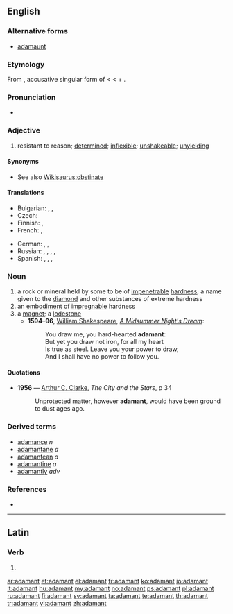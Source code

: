 ==English==
{{wikipedia}}

===Alternative forms===
* [[adamaunt]] {{qualifier|obsolete}}

===Etymology===
From {{etyl|la}} {{term|adamantem|||lang=la}}, accusative singular form of {{term|adamas|adamās|hard as steel|lang=la}} < {{etyl|grc}} {{term|sc=polytonic|ἀδάμας|tr=adamas||invincible}} < {{term|sc=polytonic|ἀ-|tr=a-||not}} + {{term|sc=polytonic|δαμάζω|tr=damazo||I tame}}.

===Pronunciation===
* {{audio|En-us-adamant.ogg|Audio (US)}}

===Adjective===
{{en-adj}}

# resistant to reason; [[determined]]; [[inflexible]]; [[unshakeable]]; [[unyielding]]

====Synonyms====
* See also [[Wikisaurus:obstinate]]

====Translations====
{{trans-top|resistant to reason; determined; inflexible; unshakeable; unyielding}}
* Bulgarian: {{t|bg|твърд}},  {{t|bg|неподатлив}},  {{t|bg|непреклонен}}
* Czech: {{t|cs|neoblomný}}
* Finnish: {{t|fi|peräänantamaton}}, {{t|fi|järkkymätön}}
* French: {{t+|fr|inflexible}}, {{t+|fr|catégorique}}
{{trans-mid}}
* German: {{t|de|unnachgiebig}}, {{t|de|unerbittlich}}, {{t+|de|felsenfest}}
* Russian: {{t|ru|неподатливый|tr=n'epodátlivyj}}, {{t|ru|непреклонный|tr=n'epr'eklónnyj}}, {{t|ru|категоричный|tr=kat'egoríčnyj}}, {{t|ru|непоколебимый|tr=n'epokol'ebímyj}}, {{t+|ru|твёрдый|tr=tv'órdyj}}
* Spanish: {{t+|es|firme}}, {{t|es|categórico}}, {{t|es|inflexible}}, {{t|es|impenetrable}}
{{trans-bottom}}

===Noun===
{{en-noun}}

# a rock or mineral held by some to be of [[impenetrable]] [[hardness]]; a name given to the [[diamond]] and other substances of extreme hardness
# an [[embodiment]] of [[impregnable]] hardness
# a [[magnet]]; a [[lodestone]]
#* '''1594&ndash;96''', [[w:William Shakespeare|William Shakespeare]], ''[[w:A Midsummer Night's Dream|A Midsummer Night's Dream]]'':
#*: You draw me, you hard-hearted '''adamant''':
#*: But yet you draw not iron, for all my heart
#*: Is true as steel. Leave you your power to draw,
#*: And I shall have no power to follow you.

====Quotations====
* '''1956''' — [[w:Arthur C. Clarke|Arthur C. Clarke]], ''The City and the Stars'', p 34
*: Unprotected matter, however '''adamant''', would have been ground to dust ages ago.

===Derived terms===
* [[adamance]] ''n''
* [[adamantane]] ''a''
* [[adamantean]] ''a''
* [[adamantine]] ''a''
* [[adamantly]] ''adv''

===References===
* {{R:Webster 1913}}

----

==Latin==

===Verb===
{{la-verb-form|adamant}}

# {{conjugation of|adamo|adamō|3|p|pres|act|ind|lang=la}}

[[ar:adamant]]
[[et:adamant]]
[[el:adamant]]
[[fr:adamant]]
[[ko:adamant]]
[[io:adamant]]
[[lt:adamant]]
[[hu:adamant]]
[[my:adamant]]
[[no:adamant]]
[[ps:adamant]]
[[pl:adamant]]
[[ru:adamant]]
[[fi:adamant]]
[[sv:adamant]]
[[ta:adamant]]
[[te:adamant]]
[[th:adamant]]
[[tr:adamant]]
[[vi:adamant]]
[[zh:adamant]]